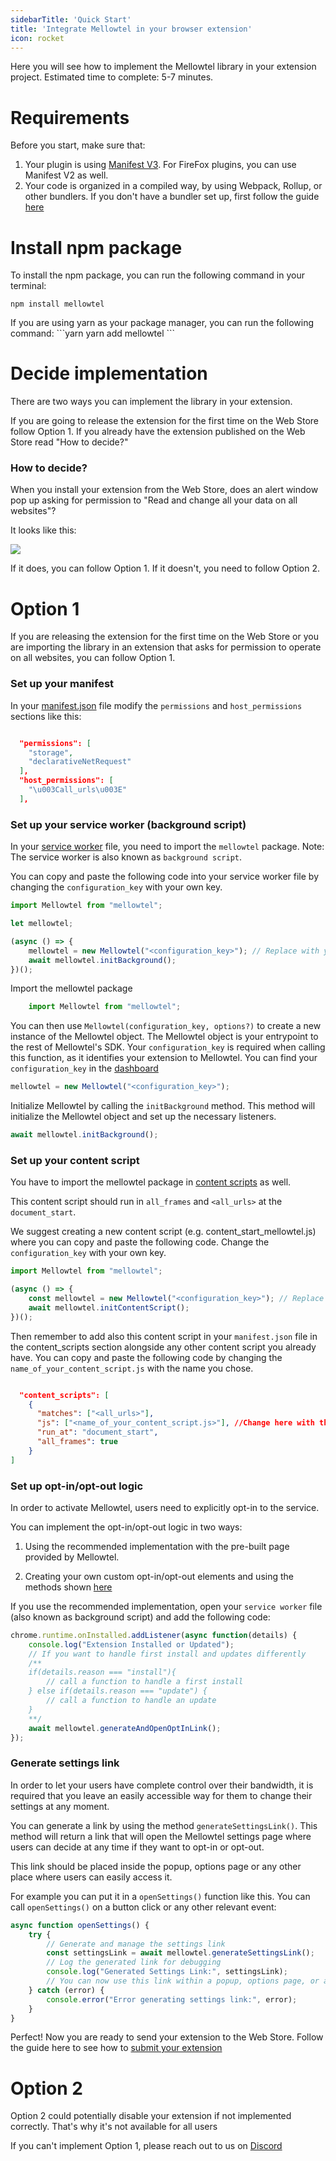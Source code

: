 ```yaml
---
sidebarTitle: 'Quick Start'
title: 'Integrate Mellowtel in your browser extension'
icon: rocket
---
```


Here you will see how to implement the Mellowtel library in your extension project.
Estimated time to complete: 5-7 minutes.

# Requirements
Before you start, make sure that:

1) Your plugin is using [Manifest V3](https://developer.chrome.com/docs/extensions/develop/migrate/what-is-mv3). For FireFox plugins, you can use Manifest V2 as well.
2) Your code is organized in a compiled way, by using Webpack, Rollup, or other bundlers.
If you don't have a bundler set up, first follow the guide [here](/browser-plugins/static-to-webpack)

# Install npm package

To install the npm package, you can run the following command in your terminal:

```npm
npm install mellowtel
```

<Accordion title="Yarn">
    If you are using yarn as your package manager, you can run the following command:
    ```yarn
    yarn add mellowtel
    ```
</Accordion>

# Decide implementation
There are two ways you can implement the library in your extension.

If you are going to release the extension for the first time on the Web Store follow Option 1.
If you already have the extension published on the Web Store read "How to decide?"

### How to decide?

When you install your extension from the Web Store, does an alert window pop up asking for permission to "Read and change all your data on all websites"?

It looks like this:

<Frame caption="Alert window asking for permission to Read and change all your data on all websites">
    <img src="/images/alert_web_store.png" />
</Frame>

If it does, you can follow Option 1. If it doesn't, you need to follow Option 2.


# Option 1
If you are releasing the extension for the first time on the Web Store or you are importing the library in an extension that asks for permission to operate on all websites, you can follow Option 1.

### Set up your manifest
In your [manifest.json](https://developer.chrome.com/docs/extensions/reference/manifest) file modify the `permissions` and `host_permissions` sections like this:

```json

  "permissions": [
    "storage",
    "declarativeNetRequest"
  ],
  "host_permissions": [
    "\u003Call_urls\u003E"
  ],

```

### Set up your service worker (background script)

In your [service worker](https://developer.chrome.com/docs/extensions/develop/concepts/service-workers) file, you need to import the `mellowtel` package.
Note: The service worker is also known as `background script`.

You can copy and paste the following code into your service worker file by changing the `configuration_key` with your own key.

```javascript
import Mellowtel from "mellowtel";

let mellowtel;

(async () => {
    mellowtel = new Mellowtel("<configuration_key>"); // Replace with your configuration key
    await mellowtel.initBackground();
})();

```

<Accordion title="Service worker code breakdown">
Import the mellowtel package

```javascript
    import Mellowtel from "mellowtel";
```

You can then use `Mellowtel(configuration_key, options?)` to create a new instance of the Mellowtel object. The Mellowtel object is your entrypoint to the rest of Mellowtel's SDK. Your `configuration_key` is required when calling this function, as it identifies your extension to Mellowtel. You can find your `configuration_key` in the [dashboard](https://www.mellowtel.com/mellowtel-dashboard/#home)
```javascript
mellowtel = new Mellowtel("<configuration_key>");
```

Initialize Mellowtel by calling the `initBackground` method. This method will initialize the Mellowtel object and set up the necessary listeners.
```javascript
await mellowtel.initBackground();
```
</Accordion>


### Set up your content script
You have to import the mellowtel package in [content scripts](https://developer.chrome.com/docs/extensions/develop/concepts/content-scripts) as well.

This content script should run in `all_frames` and `<all_urls>` at the `document_start`.

We suggest creating a new content script (e.g. content_start_mellowtel.js) where you can copy and paste the following code.
Change the `configuration_key` with your own key.

```javascript
import Mellowtel from "mellowtel";

(async () => {
    const mellowtel = new Mellowtel("<configuration_key>"); // Replace with your configuration key
    await mellowtel.initContentScript();
})();
```

Then remember to add also this content script in your `manifest.json` file in the content_scripts section alongside any other content script you already have.
You can copy and paste the following code by changing the `name_of_your_content_script.js` with the name you chose.

```json

  "content_scripts": [
    {
      "matches": ["<all_urls>"],
      "js": ["<name_of_your_content_script.js>"], //Change here with the name of your content script
      "run_at": "document_start",
      "all_frames": true
    }
]
```

### Set up opt-in/opt-out logic
In order to activate Mellowtel, users need to explicitly opt-in to the service.

You can implement the opt-in/opt-out logic in two ways:
1) Using the recommended implementation with the pre-built page provided by Mellowtel.

2) Creating your own custom opt-in/opt-out elements and using the methods shown [here](https://docs.mellowtel.com/concepts/opt-in-out#2-custom-elements)

If you use the recommended implementation, open your `service worker` file (also known as background script) and add the following code:

```javascript
chrome.runtime.onInstalled.addListener(async function(details) {
    console.log("Extension Installed or Updated");
    // If you want to handle first install and updates differently
    /**
    if(details.reason === "install"){
        // call a function to handle a first install
    } else if(details.reason === "update") {
        // call a function to handle an update
    }
    **/
    await mellowtel.generateAndOpenOptInLink();
});
```

### Generate settings link

In order to let your users have complete control over their bandwidth, it is required that you leave an easily accessible way for them to change their settings at any moment.

You can generate a link by using the method `generateSettingsLink()`.
This method will return a link that will open the Mellowtel settings page where users can decide at any time if they want to opt-in or opt-out.

This link should be placed inside the popup, options page or any other place where users can easily access it.

For example you can put it in a `openSettings()` function like this. You can call `openSettings()` on a button click or any other relevant event:

```javascript
async function openSettings() {
    try {
        // Generate and manage the settings link
        const settingsLink = await mellowtel.generateSettingsLink();
        // Log the generated link for debugging
        console.log("Generated Settings Link:", settingsLink);
        // You can now use this link within a popup, options page, or any UI element
    } catch (error) {
        console.error("Error generating settings link:", error);
    }
}
```

Perfect! Now you are ready to send your extension to the Web Store. Follow the guide here to see how to [submit your extension](/browser-plugins/submit-to-chrome-store)

# Option 2

<Warning>Option 2 could potentially disable your extension if not implemented correctly. That's why it's not available for all users </Warning>

If you can't implement Option 1, please reach out to us on [Discord](https://discord.com/invite/txAZp4MSDe)



